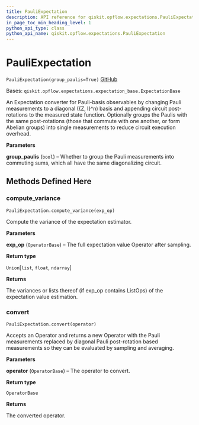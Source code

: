 ```yaml
---
title: PauliExpectation
description: API reference for qiskit.opflow.expectations.PauliExpectation
in_page_toc_min_heading_level: 1
python_api_type: class
python_api_name: qiskit.opflow.expectations.PauliExpectation
---
```


# PauliExpectation

<span id="qiskit.opflow.expectations.PauliExpectation" />

`PauliExpectation(group_paulis=True)` [GitHub](https://github.com/qiskit/qiskit/tree/stable/0.19/qiskit/opflow/expectations/pauli_expectation.py "view source code")

Bases: `qiskit.opflow.expectations.expectation_base.ExpectationBase`

An Expectation converter for Pauli-basis observables by changing Pauli measurements to a diagonal (\{Z, I}^n) basis and appending circuit post-rotations to the measured state function. Optionally groups the Paulis with the same post-rotations (those that commute with one another, or form Abelian groups) into single measurements to reduce circuit execution overhead.

**Parameters**

**group\_paulis** (`bool`) – Whether to group the Pauli measurements into commuting sums, which all have the same diagonalizing circuit.

## Methods Defined Here

### compute\_variance

<span id="qiskit.opflow.expectations.PauliExpectation.compute_variance" />

`PauliExpectation.compute_variance(exp_op)`

Compute the variance of the expectation estimator.

**Parameters**

**exp\_op** (`OperatorBase`) – The full expectation value Operator after sampling.

**Return type**

`Union`\[`list`, `float`, `ndarray`]

**Returns**

The variances or lists thereof (if exp\_op contains ListOps) of the expectation value estimation.

### convert

<span id="qiskit.opflow.expectations.PauliExpectation.convert" />

`PauliExpectation.convert(operator)`

Accepts an Operator and returns a new Operator with the Pauli measurements replaced by diagonal Pauli post-rotation based measurements so they can be evaluated by sampling and averaging.

**Parameters**

**operator** (`OperatorBase`) – The operator to convert.

**Return type**

`OperatorBase`

**Returns**

The converted operator.

